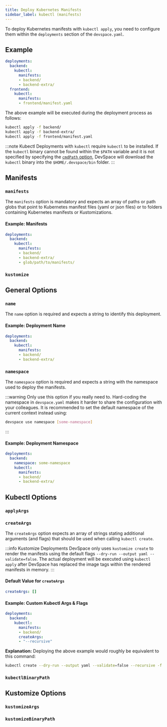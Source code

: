 ```yaml
---
title: Deploy Kubernetes Manifests
sidebar_label: kubectl (manifests)
---
```



To deploy Kubernetes manifests with `kubectl apply`, you need to configure them within the `deployments` section of the `devspace.yaml`.

## Example
```yaml
deployments:
  backend:
    kubectl:
      manifests:
      - backend/
      - backend-extra/
  frontend:
    kubectl:
      manifests:
      - frontend/manifest.yaml
```

The above example will be executed during the deployment process as follows:
```bash
kubectl apply -f backend/
kubectl apply -f backend-extra/
kubectl apply -f frontend/manifest.yaml
```

:::note Kubectl
Deployments with `kubectl` require `kubectl` to be installed. If the `kubectl` binary cannot be found within the `$PATH` variable and it is not specified by specifying the [`cmdPath` option](#cmdpath), DevSpace will download the `kubectl` binary into the `$HOME/.devspace/bin` folder.
:::


## Manifests

### `manifests`
The `manifests` option is mandatory and expects an array of paths or path globs that point to Kubernetes manifest files (yaml or json files) or to folders containing Kubernetes manifests or Kustomizations.

#### Example: Manifests
```yaml
deployments:
  backend:
    kubectl:
      manifests:
      - backend/
      - backend-extra/
      - glob/path/to/manifests/
```

### `kustomize`

<FragmentKubectlKustomize/>


## General Options

### `name`
The `name` option is required and expects a string to identify this deployment.

#### Example: Deployment Name
```yaml {2}
deployments:
  backend:
    kubectl:
      manifests:
      - backend/
      - backend-extra/
```

### `namespace`
The `namespace` option is required and expects a string with the namespace used to deploy the manifests.

:::warning
Only use this option if you really need to. Hard-coding the namespace in `devspace.yaml` makes it harder to share the configuration with your colleagues. It is recommended to set the default namespace of the current context instead using:
```bash
devspace use namespace [some-namespace]
```
:::

#### Example: Deployment Namespace
```yaml {3}
deployments:
  backend:
    namespace: some-namespace
    kubectl:
      manifests:
      - backend/
      - backend-extra/
```


## Kubectl Options

### `applyArgs`

<FragmentKubectlApplyArgs/>

### `createArgs`
The `createArgs` option expects an array of strings stating additional arguments (and flags) that should be used when calling `kubectl create`.

:::info Kustomize Deployments
DevSpace only uses `kustomize create` to render the manifests using the default flags `--dry-run --output yaml --validate=false`. The actual deployment will be executed using `kubectl apply` after DevSpace has replaced the image tags within the rendered manifests in memory.
:::

#### Default Value for `createArgs`
```yaml
createArgs: []
```

#### Example: Custom Kubectl Args & Flags
```yaml
deployments:
  backend:
    kubectl:
      manifests:
      - backend/
      createArgs:
      - "--recursive"
```
**Explanation:**
Deploying the above example would roughly be equivalent to this command:
```bash
kubectl create --dry-run --output yaml --validate=false --recursive -f backend/
```

### `kubectlBinaryPath`

<FragmentKubectlBinaryPath/>


## Kustomize Options

### `kustomizeArgs`

<FragmentKustomizeKustomizeArgs/>

### `kustomizeBinaryPath`

<FragmentKustomizeBinaryPath/>
